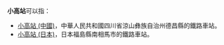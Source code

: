 '''小高站'''可以指：
* [[小高站_(中國)|小高站 (中國)]]，中華人民共和國四川省涼山彝族自治州德昌縣的鐵路車站。
* [[小高站_(日本)|小高站 (日本)]]，日本福島縣南相馬市的鐵路車站。
{{disambig|cat=三字車站名消歧義}}